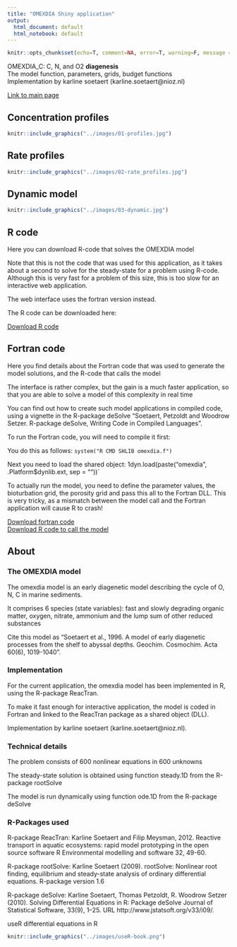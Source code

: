 ```yaml
---
title: "OMEXDIA Shiny application"
output:
  html_document: default
  html_notebook: default
---
```



```r
knitr::opts_chunk$set(echo=T, comment=NA, error=T, warning=F, message = F, fig.align = 'center')
```

OMEXDIA_C: C, N, and O2 **diagenesis**   
The model function, parameters, grids, budget functions   
Implementation by karline soetaert (karline.soetaert@nioz.nl)   

[Link to main page](http://www.rforscience.com/modelling/omexdia/)


## Concentration profiles

```r
knitr::include_graphics("../images/01-profiles.jpg")
```





## Rate profiles


```r
knitr::include_graphics("../images/02-rate_profiles.jpg")
```


## Dynamic model

```r
knitr::include_graphics("../images/03-dynamic.jpg")
```

## R code

Here you can download R-code that solves the OMEXDIA model

Note that this is not the code that was used for this application, as it takes about a second to solve for the steady-state for a problem using R-code. Although this is very fast for a problem of this size, this is too slow for an interactive web application.

The web interface uses the fortran version instead.


The R code can be downloaded here:


[Download R code](http://yesr.nioz.nl:3838/omexdia/OMEXDIA_model.R)



## Fortran code

Here you find details about the Fortran code that was used to generate the model solutions, and the R-code that calls the model

The interface is rather complex, but the gain is a much faster application, so that you are able to solve a model of this complexity in real time

You can find out how to create such model applications in compiled code, using a vignette in the R-package deSolve "Soetaert, Petzoldt and Woodrow Setzer. R-package deSolve, Writing Code in Compiled Languages".


To run the Fortran code, you will need to compile it first:

You do this as follows: `system("R CMD SHLIB omexdia.f")`

Next you need to load the shared object: 1dyn.load(paste("omexdia", .Platform$dynlib.ext, sep = ""))`

To actually run the model, you need to define the parameter values, the bioturbation grid, the porosity grid and pass this all to the Fortran DLL. This is very tricky, as a mismatch between the model call and the Fortran application will cause R to crash!


[Download fortran code](http://yesr.nioz.nl:3838/omexdia/omexdia.f)   
[Download R code to call the model](http://yesr.nioz.nl:3838/omexdia/OMEXDIA_dll.R)







## About

### The OMEXDIA model

The omexdia model is an early diagenetic model describing the cycle of O, N, C in marine sediments.

It comprises 6 species (state variables): fast and slowly degrading organic matter, oxygen, nitrate, ammonium and the lump sum of other reduced substances

Cite this model as "Soetaert et al., 1996. A model of early diagenetic processes from the shelf to abyssal depths. Geochim. Cosmochim. Acta 60(6), 1019-1040".

### Implementation

For the current application, the omexdia model has been implemented in R, using the R-package ReacTran.

To make it fast enough for interactive application, the model is coded in Fortran and linked to the ReacTran package as a shared object (DLL).

Implementation by karline soetaert (karline.soetaert@nioz.nl).

### Technical details

The problem consists of 600 nonlinear equations in 600 unknowns

The steady-state solution is obtained using function steady.1D from the R-package rootSolve

The model is run dynamically using function ode.1D from the R-package deSolve

### R-Packages used

R-package ReacTran: Karline Soetaert and Filip Meysman, 2012. Reactive transport in aquatic ecosystems: rapid model prototyping in the open source software R Environmental modelling and software 32, 49-60.

R-package rootSolve: Karline Soetaert (2009). rootSolve: Nonlinear root finding, equilibrium and steady-state analysis of ordinary differential equations. R-package version 1.6

R-package deSolve: Karline Soetaert, Thomas Petzoldt, R. Woodrow Setzer (2010). Solving Differential Equations in R: Package deSolve Journal of Statistical Software, 33(9), 1--25. URL http://www.jstatsoft.org/v33/i09/.

useR differential equations in R

```r
knitr::include_graphics("../images/useR-book.png")
```
